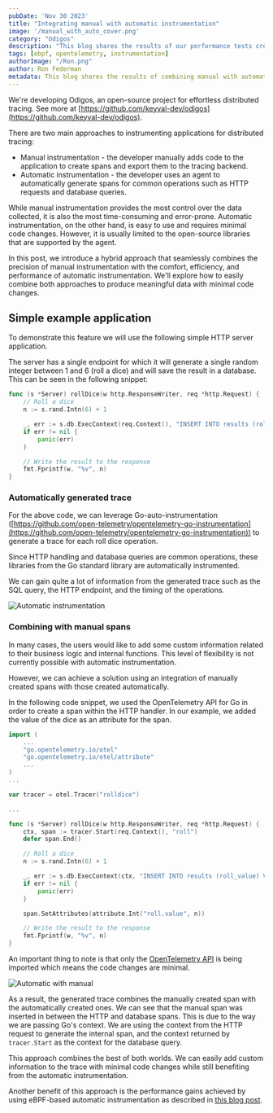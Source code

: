 ```yaml
---
pubDate: 'Nov 30 2023'
title: "Integrating manual with automatic instrumentation"
image: '/manual_with_auto_cover.png'
category: "Odigos"
description: "This blog shares the results of our performance tests creating OpenTelemetry traces with eBPF-based automatic instrumentation vs traditional instrumentation"
tags: [ebpf, opentelemetry, instrumentation]
authorImage: "/Ron.png"
author: Ron Federman
metadata: This blog shares the results of combining manual with automatically generated spans to get the best of both worlds.
---
```


We're developing Odigos, an open-source project for effortless distributed tracing. See more at [https://github.com/keyval-dev/odigos](https://github.com/keyval-dev/odigos).

There are two main approaches to instrumenting applications for distributed tracing:
* Manual instrumentation - the developer manually adds code to the application to create spans and export them to the tracing backend.
* Automatic instrumentation - the developer uses an agent to automatically generate spans for common operations such as HTTP requests and database queries.

While manual instrumentation provides the most control over the data collected, it is also the most time-consuming and error-prone. Automatic instrumentation, on the other hand, is easy to use and requires minimal code changes. However, it is usually limited to the open-source libraries that are supported by the agent.

In this post, we introduce a hybrid approach that seamlessly combines the precision of manual instrumentation with the comfort, efficiency, and performance of automatic instrumentation.  We'll explore how to easily combine both approaches to produce meaningful data with minimal code changes.

## Simple example application

To demonstrate this feature we will use the following simple HTTP server application.

The server has a single endpoint for which it will generate a single random integer between 1 and 6 (roll a dice) and will save the result in a database. This can be seen in the following snippet:


```Go
func (s *Server) rollDice(w http.ResponseWriter, req *http.Request) {
	// Roll a dice
	n := s.rand.Intn(6) + 1

	_, err := s.db.ExecContext(req.Context(), "INSERT INTO results (roll_value) VALUES (?)", n)
	if err != nil {
		panic(err)
	}

	// Write the result to the response
	fmt.Fprintf(w, "%v", n)
}
```

### Automatically generated trace

For the above code, we can leverage Go-auto-instrumentation ([https://github.com/open-telemetry/opentelemetry-go-instrumentation](https://github.com/open-telemetry/opentelemetry-go-instrumentation)) to generate a trace for each roll dice operation.

Since HTTP handling and database queries are common operations, these libraries from the Go standard library are automatically instrumented.

We can gain quite a lot of information from the generated trace such as the SQL query, the HTTP endpoint, and the timing of the operations.

![Automatic instrumentation](/images/blog/manual-auto-integration/auto_only.png)

### Combining with manual spans

In many cases, the users would like to add some custom information related to their business logic and internal functions. This level of flexibility is not currently possible with automatic instrumentation.

However, we can achieve a solution using an integration of manually created spans with those created automatically.

In the following code snippet, we used the OpenTelemetry API for Go in order to create a span within the HTTP handler. In our example, we added the value of the dice as an attribute for the span.

```Go
import (
    ...
    "go.opentelemetry.io/otel"
	"go.opentelemetry.io/otel/attribute"
    ...
)
...

var tracer = otel.Tracer("rolldice")

...

func (s *Server) rollDice(w http.ResponseWriter, req *http.Request) {
	ctx, span := tracer.Start(req.Context(), "roll")
	defer span.End()

	// Roll a dice
	n := s.rand.Intn(6) + 1

	_, err := s.db.ExecContext(ctx, "INSERT INTO results (roll_value) VALUES (?)", n)
	if err != nil {
		panic(err)
	}

	span.SetAttributes(attribute.Int("roll.value", n))

	// Write the result to the response
	fmt.Fprintf(w, "%v", n)
}
```

An important thing to note is that only the  [OpenTelemetry API](https://opentelemetry.io/docs/specs/otel/overview/#api) is being imported which means the code changes are minimal.

![Automatic with manual](/images/blog/manual-auto-integration/auto_plus_roll_span.png)

As a result, the generated trace combines the manually created span with the automatically created ones. We can see that the manual span was inserted in between the HTTP and database spans. This is due to the way we are passing Go's context. We are using the context from the HTTP request to generate the internal span, and the context returned by `tracer.Start` as the context for the database query.

This approach combines the best of both worlds. We can easily add custom information to the trace with minimal code changes while still benefiting from the automatic instrumentation.

Another benefit of this approach is the performance gains achieved by using eBPF-based automatic instrumentation as described in [this blog post](https://odigos.io/blog/ebpf-instrumentation-faster-than-manual).

